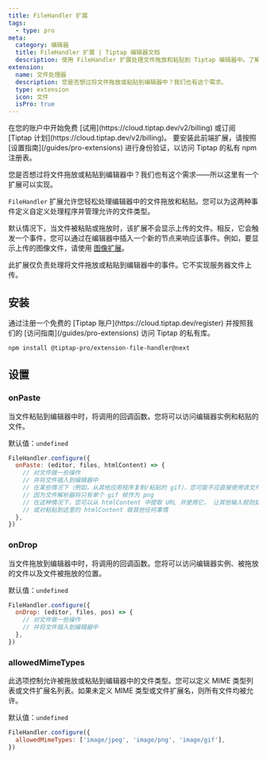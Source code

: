 ```yaml
---
title: FileHandler 扩展
tags:
  - type: pro
meta:
  category: 编辑器
  title: FileHandler 扩展 | Tiptap 编辑器文档
  description: 使用 FileHandler 扩展处理文件拖放和粘贴到 Tiptap 编辑器中。了解如何在文档中设置它！
extension:
  name: 文件处理器
  description: 您是否想过将文件拖放或粘贴到编辑器中？我们也有这个需求。
  type: extension
  icon: 文件
  isPro: true
---
```



<Requirements>
    <RequirementItem label="1. 激活试用或订阅">
        在您的账户中开始免费 [试用](https://cloud.tiptap.dev/v2/billing) 或订阅 [Tiptap 计划](https://cloud.tiptap.dev/v2/billing)。
    </RequirementItem>
    <RequirementItem label="2. 从私有注册表安装">
        要安装此前端扩展，请按照 [设置指南](/guides/pro-extensions) 进行身份验证，以访问 Tiptap 的私有 npm 注册表。
    </RequirementItem>
</Requirements>



您是否想过将文件拖放或粘贴到编辑器中？我们也有这个需求——所以这里有一个扩展可以实现。

`FileHandler` 扩展允许您轻松处理编辑器中的文件拖放和粘贴。您可以为这两种事件定义自定义处理程序并管理允许的文件类型。

默认情况下，当文件被粘贴或拖放时，该扩展不会显示上传的文件。相反，它会触发一个事件，您可以通过在编辑器中插入一个新的节点来响应该事件。例如，要显示上传的图像文件，请使用 [图像扩展](/editor/extensions/nodes/image)。

<Callout title="没有服务器上传功能" variant="info">
  此扩展仅负责处理将文件拖放或粘贴到编辑器中的事件。它不实现服务器文件上传。
</Callout>

<CodeDemo isPro path="/Extensions/FileHandler" />

## 安装

<Callout title="设置访问 Tiptap 的私有库" variant="info">
  通过注册一个免费的 [Tiptap
  账户](https://cloud.tiptap.dev/register) 并按照我们的 [访问指南](/guides/pro-extensions) 访问 Tiptap 的私有库。
</Callout>

```bash
npm install @tiptap-pro/extension-file-handler@next
```

## 设置

### onPaste

当文件粘贴到编辑器中时，将调用的回调函数。您将可以访问编辑器实例和粘贴的文件。

默认值：`undefined`

```js
FileHandler.configure({
  onPaste: (editor, files, htmlContent) => {
    // 对文件做一些操作
    // 并将文件插入到编辑器中
    // 在某些情况下（例如，从其他应用程序复制/粘贴的 gif），您可能不应直接使用该文件
    // 因为文件解析器将只有单个 gif 帧作为 png
    // 在这种情况下，您可以从 htmlContent 中提取 URL 并使用它， 让其他输入规则处理插入
    // 或对粘贴到这里的 htmlContent 做其他任何事情
  },
})
```

### onDrop

当文件拖放到编辑器中时，将调用的回调函数。您将可以访问编辑器实例、被拖放的文件以及文件被拖放的位置。

默认值：`undefined`

```js
FileHandler.configure({
  onDrop: (editor, files, pos) => {
    // 对文件做一些操作
    // 并将文件插入到编辑器中
  },
})
```

### allowedMimeTypes

此选项控制允许被拖放或粘贴到编辑器中的文件类型。您可以定义 MIME 类型列表或文件扩展名列表。如果未定义 MIME 类型或文件扩展名，则所有文件均被允许。

默认值：`undefined`

```js
FileHandler.configure({
  allowedMimeTypes: ['image/jpeg', 'image/png', 'image/gif'],
})
```